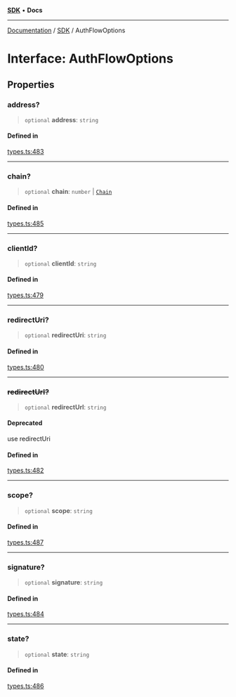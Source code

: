 [**SDK**](../index.mdx) • **Docs**

***

[Documentation](../../index.mdx) / [SDK](../README.mdx) / AuthFlowOptions

# Interface: AuthFlowOptions

## Properties

### address?

> `optional` **address**: `string`

#### Defined in

[types.ts:483](https://github.com/monerium/js-monorepo/blob/1f07b3662d18c631941e215c70068d205e95c304/packages/sdk/src/types.ts#L483)

***

### chain?

> `optional` **chain**: `number` \| [`Chain`](../type-aliases/Chain.mdx)

#### Defined in

[types.ts:485](https://github.com/monerium/js-monorepo/blob/1f07b3662d18c631941e215c70068d205e95c304/packages/sdk/src/types.ts#L485)

***

### clientId?

> `optional` **clientId**: `string`

#### Defined in

[types.ts:479](https://github.com/monerium/js-monorepo/blob/1f07b3662d18c631941e215c70068d205e95c304/packages/sdk/src/types.ts#L479)

***

### redirectUri?

> `optional` **redirectUri**: `string`

#### Defined in

[types.ts:480](https://github.com/monerium/js-monorepo/blob/1f07b3662d18c631941e215c70068d205e95c304/packages/sdk/src/types.ts#L480)

***

### ~~redirectUrl?~~

> `optional` **redirectUrl**: `string`

#### Deprecated

use redirectUri

#### Defined in

[types.ts:482](https://github.com/monerium/js-monorepo/blob/1f07b3662d18c631941e215c70068d205e95c304/packages/sdk/src/types.ts#L482)

***

### scope?

> `optional` **scope**: `string`

#### Defined in

[types.ts:487](https://github.com/monerium/js-monorepo/blob/1f07b3662d18c631941e215c70068d205e95c304/packages/sdk/src/types.ts#L487)

***

### signature?

> `optional` **signature**: `string`

#### Defined in

[types.ts:484](https://github.com/monerium/js-monorepo/blob/1f07b3662d18c631941e215c70068d205e95c304/packages/sdk/src/types.ts#L484)

***

### state?

> `optional` **state**: `string`

#### Defined in

[types.ts:486](https://github.com/monerium/js-monorepo/blob/1f07b3662d18c631941e215c70068d205e95c304/packages/sdk/src/types.ts#L486)
